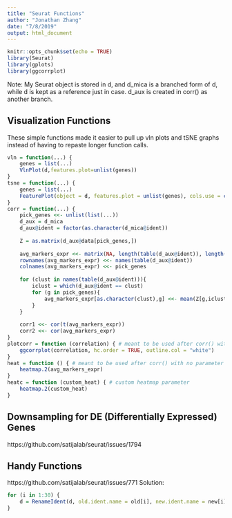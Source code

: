 ```yaml
---
title: "Seurat Functions"
author: "Jonathan Zhang"
date: "7/8/2019"
output: html_document
---
```


```r
knitr::opts_chunk$set(echo = TRUE)
library(Seurat)
library(gplots)
library(ggcorrplot)
```

Note: My Seurat object is stored in d, and d_mica is a branched form of d, while d is kept as a reference just in case. d_aux is created in corr() as another branch.

## Visualization Functions
These simple functions made it easier to pull up vln plots and tSNE graphs instead of having to repaste longer function calls.

```r
vln = function(...) {
    genes = list(...)
    VlnPlot(d,features.plot=unlist(genes))
}
tsne = function(...) {
    genes = list(...)
    FeaturePlot(object = d, features.plot = unlist(genes), cols.use = c("grey", "blue"), reduction.use = "tsne")
}
corr = function(...) {
    pick_genes <<- unlist(list(...))
    d_aux = d_mica
    d_aux@ident = factor(as.character(d_mica@ident))
    
    Z = as.matrix(d_aux@data[pick_genes,])
    
    avg_markers_expr <<- matrix(NA, length(table(d_aux@ident)), length(pick_genes))
    rownames(avg_markers_expr) <<- names(table(d_aux@ident))
    colnames(avg_markers_expr) <<- pick_genes
    
    for (clust in names(table(d_aux@ident))){
        iclust = which(d_aux@ident == clust)
        for (g in pick_genes){
            avg_markers_expr[as.character(clust),g] <<- mean(Z[g,iclust])
        }
    }
    
    corr1 <<- cor(t(avg_markers_expr))
    corr2 <<- cor(avg_markers_expr)
}
plotcorr = function (correlation) { # meant to be used after corr() with corr1 and corr2 as parameters
    ggcorrplot(correlation, hc.order = TRUE, outline.col = "white")
} 
heat = function () { # meant to be used after corr() with no parameter since avg_markers_expr is already set
	heatmap.2(avg_markers_expr)
}
heatc = function (custom_heat) { # custom heatmap parameter
	heatmap.2(custom_heat)
}
```

## Downsampling for DE (Differentially Expressed) Genes
https://github.com/satijalab/seurat/issues/1794

## Handy Functions
https://github.com/satijalab/seurat/issues/771 Solution:

```r
for (i in 1:30) {
	d = RenameIdent(d, old.ident.name = old[i], new.ident.name = new[i])
}
```